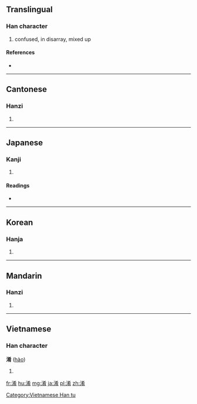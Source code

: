 ==Translingual==

===Han character===
{{Han char|rn=85|rad=水|as=08|sn=11|four=3412<sub>7</sub>|canj=水大大月 (EKKB)}}

# confused, in disarray, mixed up

====References====
* {{Han ref|kx=0629.070|dkj=17619|dj=1031.030|hdz=31654.010|uh=6DC6|ud=28102|bh=B263|bd=45667}}

----

==Cantonese==

===Hanzi===
{{yue-hanzi|jyut=|y=ngaau4}}

# {{defn|lang=yue|sort=水08}}

----

==Japanese==

===Kanji===
{{ja-kanji|grade=|rs=水08}}

# {{defn|lang=ja|sort=水08}}

====Readings====
* {{ja-readings|on=[[こう]] (kō)|kun=[[まじる]] (majiru)}}

----

==Korean==

===Hanja===
{{ko-hanja|hangeul=효|eumhun=|rv=hyo|mr=hyo|y=hyo}}

# {{defn|lang=ko|sort=水08}}

----

==Mandarin==

===Hanzi===
{{cmn-hanzi|pin=[[yáo]] ([[yao2]]), [[xiáo]] ([[xiao2]])|wg=yao<sup>2</sup>}}

# {{defn|lang=cmn|sort=水08}}

----

==Vietnamese==

===Han character===
'''淆''' ([[hào]])

# {{defn|lang=vi}}

[[Category:Vietnamese Han tu]]

[[fr:淆]]
[[hu:淆]]
[[mg:淆]]
[[ja:淆]]
[[pl:淆]]
[[zh:淆]]